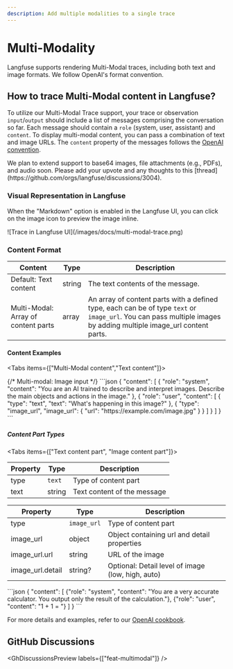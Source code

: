 ```yaml
---
description: Add multiple modalities to a single trace
---
```


# Multi-Modality

Langfuse supports rendering Multi-Modal traces, including both text and image formats. We follow OpenAI's format convention.

## How to trace Multi-Modal content in Langfuse?

To utilize our Multi-Modal Trace support, your trace or observation `input`/`output` should include a list of messages comprising the conversation so far. Each message should contain a `role` (system, user, assistant) and `content`. To display multi-modal content, you can pass a combination of text and image URLs. The `content` property of the messages follows the [OpenAI convention](/docs/tracing-features/multi-modality#content-format).

<Callout type="info">
  We plan to extend support to base64 images, file attachments (e.g., PDFs), and
  audio soon. Please add your upvote and any thoughts to this
  [thread](https://github.com/orgs/langfuse/discussions/3004).
</Callout>

### Visual Representation in Langfuse

When the "Markdown" option is enabled in the Langfuse UI, you can click on the image icon to preview the image inline.

<Frame border>
  ![Trace in Langfuse UI](/images/docs/multi-modal-trace.png)
</Frame>

### Content Format

| Content                             | Type   | Description                                                                                                                                                        |
| ----------------------------------- | ------ | ------------------------------------------------------------------------------------------------------------------------------------------------------------------ |
| Default: Text content               | string | The text contents of the message.                                                                                                                                  |
| Multi-Modal: Array of content parts | array  | An array of content parts with a defined type, each can be of type `text` or `image_url`. You can pass multiple images by adding multiple image_url content parts. |

#### Content Examples

<Tabs items={["Multi-Modal content","Text content"]}>

<Tab>
{/* Multi-modal: Image input */}
```json
{
  "content": [
    {
      "role": "system",
      "content": "You are an AI trained to describe and interpret images. Describe the main objects and actions in the image."
    },
    {
      "role": "user",
      "content": [
        { 
          "type": "text",
          "text": "What's happening in this image?"
        },
        { 
          "type": "image_url",
          "image_url": {
            "url": "https://example.com/image.jpg"
          }
        }
      ]
    }
  ]
}
```

##### Content Part Types

<Tabs items={["Text content part", "Image content part"]}>
<Tab>

| Property | Type   | Description                 |
| -------- | ------ | --------------------------- |
| type     | `text` | Type of content part        |
| text     | string | Text content of the message |

</Tab>
<Tab>

| Property         | Type        | Description                                       |
| ---------------- | ----------- | ------------------------------------------------- |
| type             | `image_url` | Type of content part                              |
| image_url        | object      | Object containing url and detail properties       |
| image_url.url    | string      | URL of the image                                  |
| image_url.detail | string?     | Optional: Detail level of image (low, high, auto) |

</Tab>
</Tabs>

</Tab>
<Tab>
```json
{
  "content": [
    {"role": "system", "content": "You are a very accurate calculator. You output only the result of the calculation."},
    {"role": "user", "content": "1 + 1 = "}
  ]
}
```
</Tab>
</Tabs>

For more details and examples, refer to our [OpenAI cookbook](/docs/integrations/openai/python/examples).

## GitHub Discussions


<GhDiscussionsPreview labels={["feat-multimodal"]} />
